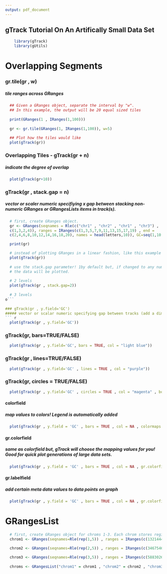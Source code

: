 ```yaml
---
output: pdf_document
---
```

## gTrack Tutorial On An Artifically Small Data Set 

```r
    library(gTrack)
    library(gUtils) 
```

# Overlapping Segments 
### gr.tile(gr , w)
##### tile ranges across GRanges 
  
``` r
  ## Given a GRanges object, separate the interval by "w". 
  ## In this example, the output will be 20 equal sized tiles
    
  print(GRanges(1 , IRanges(1,100)))
  
  gr <- gr.tile(GRanges(1, IRanges(1,100)), w=5)
     
  ## Plot how the tiles would like 
  plot(gTrack(gr))
``` 

### Overlapping Tiles - gTrack(gr + n)
##### indicate the degree of overlap
``` r
  plot(gTrack(gr+10))
``` 

### gTrack(gr , stack.gap = n) 
##### vector or scaler numeric specifiying x gap between stacking non-numeric GRanges or GRangesLists items in track(s). 
``` r
  # first, create GRanges object.
  gr <- GRanges(seqnames = Rle(c("chr1" , "chr2" , "chr1" , "chr3") ,
  c(1,3,2,4)), ranges = IRanges(c(1,3,5,7,9,11,13,15,17,19) , end =
  c(2,4,6,8,10,12,14,16,18,20), names = head(letters,10)), GC=seq(1,10,length=10), name=seq(5,10,length=10))

  print(gr)

  # instead of plotting GRanges in a linear fashion, like this example 
  plot(gTrack(gr))
  
  # use the stack.gap parameter! 1by default but, if changed to any numeric(n), n levels will be created where 
  # the data will be plotted. 
  
  # 2 levels 
  plot(gTrack(gr , stack.gap=2))
    
  # 3 levels
o```  
  
### gTrack(gr , y.field='GC')
##### vector or scalar numeric specifying gap between tracks (add a dimension to the data) 
``` r
  plot(gTrack(gr , y.field='GC'))
```

### gTrack(gr, bars=TRUE/FALSE)
``` r
  plot(gTrack(gr , y.field='GC', bars = TRUE, col = "light blue"))
```    

### gTrack(gr , lines=TRUE/FALSE)
```r
  plot(gTrack(gr , y.field='GC' , lines = TRUE , col = "purple"))
```

### gTrack(gr, circles = TRUE/FALSE)
```r
  plot(gTrack(gr , y.field='GC' , circles = TRUE , col = "magenta" , border='60'))
``` 
 
#### colorfield 
##### map values to colors! Legend is automatically added 
```r
  plot(gTrack(gr , y.field = 'GC' , bars = TRUE , col = NA , colormaps = list(GC = c("1"="red" , "2" = "blue" , "3"="magenta", "4"="light blue" ,"5"="black" , "6"="green", "7"="brown" , "8"="pink", "9"="yellow", "10" = "orange")) ))
```

#### gr.colorfield 
##### same as colorfield but, gTrack will choose the mapping values for you! Good for quick plot generations of large data sets. 
```r
  plot(gTrack(gr , y.field = 'GC' , bars = TRUE , col = NA , gr.colorfield = "GC"))
```


#### gr.labelfield 
##### add certain meta data values to data points on graph 
```r
  plot(gTrack(gr , y.field = 'GC' , bars = TRUE , col = NA , gr.colorfield = "GC", gr.labelfield="name" ))
```

# GRangesList

```r
  # first, create GRanges object for chroms 1-3. Each chrom stores regions of exons
  chrom1 <- GRanges(seqnames=Rle(rep(1,5)) , ranges = IRanges(c(13214448,13377047,17190862,17284920,30741950) , end=c(13376489,17190004,17283075,30741656,30745210)))

  chrom2 <- GRanges(seqnames=Rle(rep(2,5)) , ranges = IRanges(c(34675467,34737163,50880025,50882016,51098931) , end = c(34737057,50879519,50880979,51089715,51099793)))
  
  chrom3 <- GRanges(seqnames=Rle(rep(3,5)) , ranges = IRanges(c(5883026,5888521,6651128,6655078,10251906) , end = c(5887648,6646543,6653332,10245198,10254797)))
  
  chroms <- GRangesList("chrom1" = chrom1 , "chrom2" = chrom2 , "chrom3" = chrom3)
```